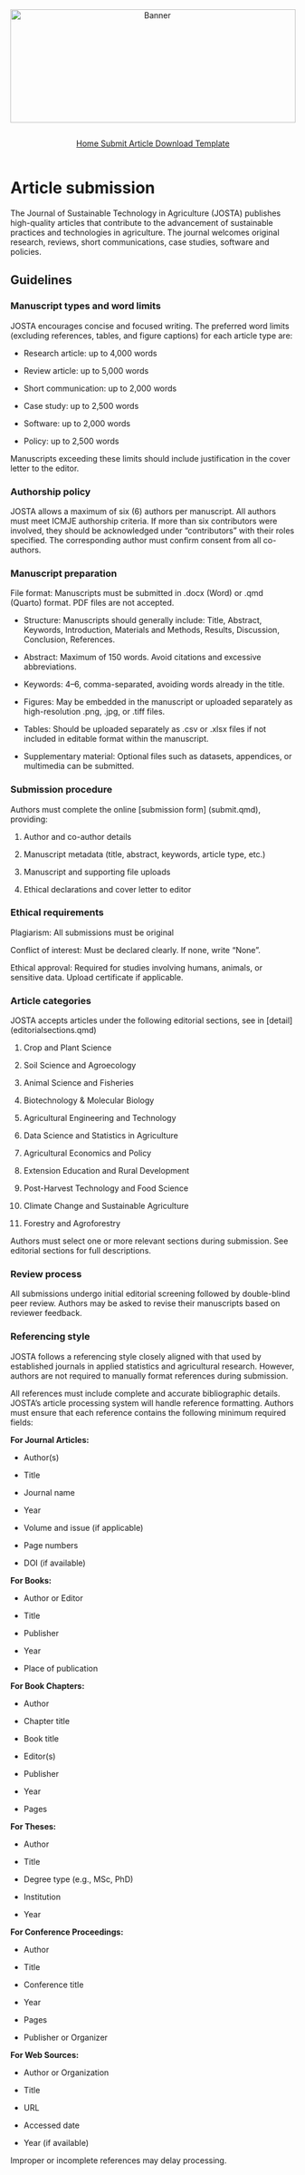 ```{=html}
<div style="text-align: center; margin-bottom: 1em;">
  <img src="websitecover.webp"
       alt="Banner"
       style="width: 100%; max-height: 200px; object-fit: cover;">
</div>
```

<link rel="stylesheet" href="https://cdn.jsdelivr.net/npm/bootstrap-icons/font/bootstrap-icons.css" />

<!-- Horizontal Button Group -->

::: {style="display: flex; flex-wrap: wrap; gap: 1em; justify-content: center; margin-top: 1em;"}
<a href="index.qmd" class="btn btn-outline-secondary"> <i class="bi bi-house"></i> Home </a> <a href="submit.qmd" class="btn btn-outline-secondary"> <i class="bi bi-upload"></i> Submit Article </a> <a href="https://firebasestorage.googleapis.com/v0/b/papaya-523c0.firebasestorage.app/o/AGS_JOSTA.docx?alt=media&token=2ead0c42-7e46-40fc-a626-65e004adae6b" 
   class="btn btn-outline-primary" download> <i class="bi bi-file-earmark-word"></i> Download Template </a>
:::

# Article submission {.unnumbered}

The Journal of Sustainable Technology in Agriculture (JOSTA) publishes high-quality articles that contribute to the advancement of sustainable practices and technologies in agriculture. The journal welcomes original research, reviews, short communications, case studies, software and policies.

## Guidelines {.unnumbered}

### Manuscript types and word limits {.unnumbered}

JOSTA encourages concise and focused writing. The preferred word limits (excluding references, tables, and figure captions) for each article type are:

-   Research article: up to 4,000 words

-   Review article: up to 5,000 words

-   Short communication: up to 2,000 words

-   Case study: up to 2,500 words

-   Software: up to 2,000 words

-   Policy: up to 2,500 words

Manuscripts exceeding these limits should include justification in the cover letter to the editor.

### Authorship policy {.unnumbered}

JOSTA allows a maximum of six (6) authors per manuscript. All authors must meet ICMJE authorship criteria. If more than six contributors were involved, they should be acknowledged under "contributors" with their roles specified. The corresponding author must confirm consent from all co-authors.

### Manuscript preparation {.unnumbered}

File format: Manuscripts must be submitted in .docx (Word) or .qmd (Quarto) format. PDF files are not accepted.

-   Structure: Manuscripts should generally include: Title, Abstract, Keywords, Introduction, Materials and Methods, Results, Discussion, Conclusion, References.

-   Abstract: Maximum of 150 words. Avoid citations and excessive abbreviations.

-   Keywords: 4–6, comma-separated, avoiding words already in the title.

-   Figures: May be embedded in the manuscript or uploaded separately as high-resolution .png, .jpg, or .tiff files.

-   Tables: Should be uploaded separately as .csv or .xlsx files if not included in editable format within the manuscript.

-   Supplementary material: Optional files such as datasets, appendices, or multimedia can be submitted.

### Submission procedure {.unnumbered}

Authors must complete the online \[submission form\] (submit.qmd), providing:

1.  Author and co-author details

2.  Manuscript metadata (title, abstract, keywords, article type, etc.)

3.  Manuscript and supporting file uploads

4.  Ethical declarations and cover letter to editor

### Ethical requirements {.unnumbered}

Plagiarism: All submissions must be original

Conflict of interest: Must be declared clearly. If none, write "None".

Ethical approval: Required for studies involving humans, animals, or sensitive data. Upload certificate if applicable.

### Article categories {.unnumbered}

JOSTA accepts articles under the following editorial sections, see in \[detail\] (editorialsections.qmd)

1.  Crop and Plant Science

2.  Soil Science and Agroecology

3.  Animal Science and Fisheries

4.  Biotechnology & Molecular Biology

5.  Agricultural Engineering and Technology

6.  Data Science and Statistics in Agriculture

7.  Agricultural Economics and Policy

8.  Extension Education and Rural Development

9.  Post-Harvest Technology and Food Science

10. Climate Change and Sustainable Agriculture

11. Forestry and Agroforestry

Authors must select one or more relevant sections during submission. See editorial sections for full descriptions.

### Review process {.unnumbered}

All submissions undergo initial editorial screening followed by double-blind peer review. Authors may be asked to revise their manuscripts based on reviewer feedback.

### Referencing style {.unnumbered}

JOSTA follows a referencing style closely aligned with that used by established journals in applied statistics and agricultural research. However, authors are not required to manually format references during submission.

All references must include complete and accurate bibliographic details. JOSTA’s article processing system will handle reference formatting. Authors must ensure that each reference contains the following minimum required fields:

**For Journal Articles:**

-   Author(s)

-   Title

-   Journal name

-   Year

-   Volume and issue (if applicable)

-   Page numbers

-   DOI (if available)

**For Books:**

-   Author or Editor

-   Title

-   Publisher

-   Year

-   Place of publication

**For Book Chapters:**

-   Author

-   Chapter title

-   Book title

-   Editor(s)

-   Publisher

-   Year

-   Pages

**For Theses:**

-   Author

-   Title

-   Degree type (e.g., MSc, PhD)

-   Institution

-   Year

**For Conference Proceedings:**

-   Author

-   Title

-   Conference title

-   Year

-   Pages

-   Publisher or Organizer

**For Web Sources:**

-   Author or Organization

-   Title

-   URL

-   Accessed date

-   Year (if available)

Improper or incomplete references may delay processing.
